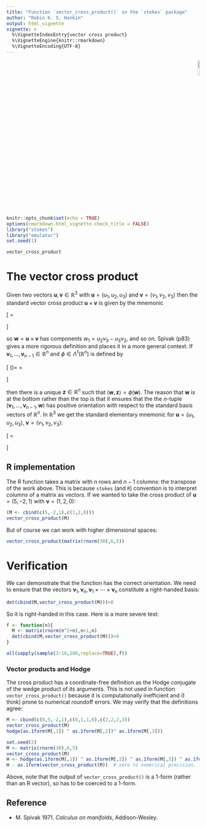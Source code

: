 ```yaml
---
title: "Function `vector_cross_product()` in the `stokes` package"
author: "Robin K. S. Hankin"
output: html_vignette
vignette: >
  %\VignetteIndexEntry{vector cross product}
  %\VignetteEngine{knitr::rmarkdown}
  %\VignetteEncoding{UTF-8}
---
```


<p style="text-align: right;">
![](`r system.file("help/figures/stokes.png", package = "stokes")`){width=10%}
</p>

```r
knitr::opts_chunk$set(echo = TRUE)
options(rmarkdown.html_vignette.check_title = FALSE)
library("stokes")
library("emulator")
set.seed(1)
```

```r
vector_cross_product
```

# The vector cross product

Given two vectors $\mathbf{u},\mathbf{v}\in\mathbb{R}^3$ with
$\mathbf{u}=(u_1,u_2,u_3)$ and $\mathbf{v}=(v_1,v_2,v_3)$ then the
standard vector cross product $\mathbf{u}\times\mathbf{v}$ is given by
the mnemonic

\[
\mathbf{u}\times\mathbf{v}=
\mathrm{det}
\begin{pmatrix} i & j & k \\ u_1&u_2&u_3\\ v_1&v_2&v_3
\end{pmatrix}
\]

so $\mathbf{w}=\mathbf{u}\times\mathbf{v}$ has components
$w_1=u_2v_3-u_3v_2$, and so on.  Spivak (p83) gives a more rigorous
definition and places it in a more general context.  If
$\mathbf{v}_1,\ldots,\mathbf{v}_{n-1}\in\mathbb{R}^n$ and
$\phi\in\Lambda^1\left(\mathbb{R}^n\right)$ is defined by

\[
\phi(\mathbf{w})=\mathrm{det}
\begin{pmatrix} 
\mathbf{v}_1\\
\vdots\\
\mathbf{v}_n\\
\mathbf{w}
\end{pmatrix}
=
\mathrm{det}
\begin{pmatrix} 
v_1^1&\ldots& v_1^n\\
\vdots&\ddots&\vdots\\
v_{n-1}^1&\ldots& v_{n-1}^n\\
w_{n-1}&\ldots& w_{n-1}
\end{pmatrix}
\]

then there is a unique $\mathbf{z}\in\mathbb{R}^n$ such that
$\left\langle\mathbf{w},\mathbf{z}\right\rangle=\phi(\mathbf{w})$.
The reason that $\mathbf{w}$ is at the bottom rather than the top is
that it ensures that the the $n$-tuple
$(\mathbf{v}_1,\ldots,\mathbf{v}_{n-1},\mathbf{w})$ has positive
orientation with respect to the standard basis vectors of
$\mathbb{R}^n$.  In $\mathbb{R}^3$ we get the standard elementary
mnemonic for $\mathbf{u}=(u_1,u_2,u_3)$, $\mathbf{v}=(v_1,v_2,v_3)$:

\[
\mathbf{u}\times\mathbf{v}=
\mathrm{det}
\begin{pmatrix}
i&j&k\\
u_1&u_2&u_3\\
v_1&v_2&v_3
\end{pmatrix}
\]


## R implementation {-}

The R function \code{vector_cross_product()} takes a matrix with $n$
rows and $n-1$ columns: the transpose of the work above.  This is
because `stokes` (and `R`) convention is to interpret _columns_ of a
matrix as vectors.  If we wanted to take the cross product of
$\mathbf{u}=(5,-2,1)$ with $\mathbf{v}=(1,2,0)$:

```r
(M <- cbind(c(5,-2,1),c(1,2,0)))
vector_cross_product(M)
```

But of course we can work with higher dimensional spaces:

```r
vector_cross_product(matrix(rnorm(30),6,5))
```

# Verification

We can demonstrate that the function has the correct orientation.  We
need to ensure that the vectors
$\mathbf{v}_1,\mathbf{v}_n,\mathbf{v}_1\times\cdots\times\mathbf{v}_n$
constitute a right-handed basis:

```r
det(cbind(M,vector_cross_product(M)))>0
```

So it is right-handed in this case.  Here is a more severe test:

```r
f <- function(n){
  M <- matrix(rnorm(n^2+n),n+1,n)
  det(cbind(M,vector_cross_product(M)))>0
}

all(sapply(sample(3:10,100,replace=TRUE),f))
```

### Vector products and Hodge 

The cross product has a coordinate-free definition as the Hodge
conjugate of the wedge product of its arguments.  This is not used in
function `vector_cross_product()` because it is computationally
inefficient and (I think) prone to numerical roundoff errors.
We may verify that the definitions agree:

```r
M <- cbind(c(0,5,-2,1),c(0,1,1,0),c(2,2,2,3))
vector_cross_product(M)
hodge(as.1form(M[,1]) ^ as.1form(M[,2])^ as.1form(M[,3]))
```

```r
set.seed(2)
M <- matrix(rnorm(30),6,5)
vector_cross_product(M)
H <- hodge(as.1form(M[,1]) ^ as.1form(M[,2]) ^ as.1form(M[,3]) ^ as.1form(M[,4]) ^ as.1form(M[,5]))
H - as.1form(vector_cross_product(M))  # zero to numerical precision.
```

Above, note that the output of `vector_cross_product()` is a 1-form
(rather than an R vector), so has to be coerced to a 1-form.


## Reference

*  M. Spivak 1971. _Calculus on manifolds_, Addison-Wesley.


